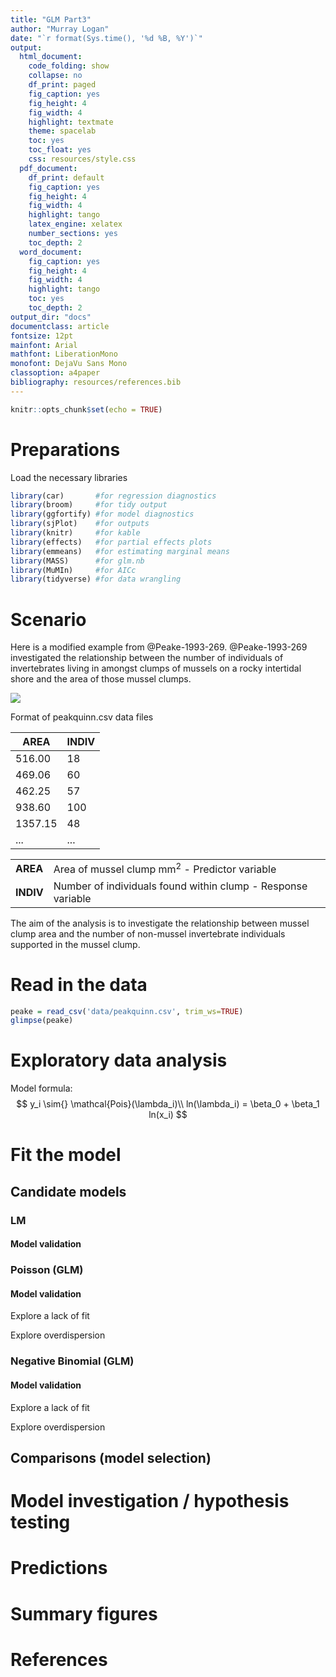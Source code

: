 ```yaml
---
title: "GLM Part3"
author: "Murray Logan"
date: "`r format(Sys.time(), '%d %B, %Y')`"
output:
  html_document:
    code_folding: show
    collapse: no
    df_print: paged
    fig_caption: yes
    fig_height: 4
    fig_width: 4
    highlight: textmate
    theme: spacelab
    toc: yes
    toc_float: yes
    css: resources/style.css
  pdf_document:
    df_print: default
    fig_caption: yes
    fig_height: 4
    fig_width: 4
    highlight: tango
    latex_engine: xelatex
    number_sections: yes
    toc_depth: 2
  word_document:
    fig_caption: yes
    fig_height: 4
    fig_width: 4
    highlight: tango
    toc: yes
    toc_depth: 2
output_dir: "docs"
documentclass: article
fontsize: 12pt
mainfont: Arial
mathfont: LiberationMono
monofont: DejaVu Sans Mono
classoption: a4paper
bibliography: resources/references.bib
---
```


```r
knitr::opts_chunk$set(echo = TRUE)
```

# Preparations

Load the necessary libraries

```r
library(car)       #for regression diagnostics
library(broom)     #for tidy output
library(ggfortify) #for model diagnostics
library(sjPlot)    #for outputs
library(knitr)     #for kable
library(effects)   #for partial effects plots
library(emmeans)   #for estimating marginal means
library(MASS)      #for glm.nb
library(MuMIn)     #for AICc
library(tidyverse) #for data wrangling
```

# Scenario

Here is a modified example from @Peake-1993-269.  @Peake-1993-269 investigated the relationship between the number of individuals of invertebrates living in amongst clumps of mussels on a rocky intertidal shore and the area of those mussel clumps.

![](resources/mussels.jpg)

Format of peakquinn.csv data files

| AREA      | INDIV   |
| --------- | ------- |
| 516.00    | 18      |
| 469.06    | 60      |
| 462.25    | 57      |
| 938.60    | 100     |
| 1357.15   | 48      |
| \...      | \...    |

----------- --------------------------------------------------------------
**AREA**    Area of mussel clump mm^2^ - Predictor variable
**INDIV**   Number of individuals found within clump - Response variable
----------- --------------------------------------------------------------



The aim of the analysis is to investigate the relationship between mussel clump area and the number of non-mussel invertebrate individuals supported in the mussel clump.

# Read in the data

```r
peake = read_csv('data/peakquinn.csv', trim_ws=TRUE)
glimpse(peake)
```


# Exploratory data analysis

Model formula:
$$
y_i \sim{} \mathcal{Pois}(\lambda_i)\\
ln(\lambda_i) = \beta_0 + \beta_1 ln(x_i)
$$


# Fit the model

## Candidate models {.tabset .tabset-faded}

### LM

#### Model validation

### Poisson (GLM)
#### Model validation
Explore a lack of fit

Explore overdispersion

### Negative Binomial (GLM)

#### Model validation

Explore a lack of fit

Explore overdispersion

## Comparisons (model selection)


# Model investigation / hypothesis testing

# Predictions

# Summary figures


# References
